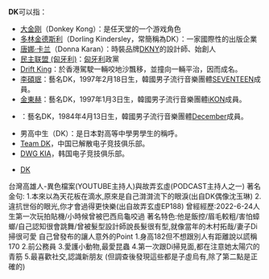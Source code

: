 '''DK'''可以指：
*[[大金刚_(角色)|大金刚]]（Donkey Kong）：是任天堂的一个游戏角色
*[[多林金德斯利|多林金德斯利]]（Dorling Kindersley，常簡稱為DK）：一家國際性的出版企業
*[[唐娜·卡兰|唐娜·卡兰]]（Donna Karan）：時裝品牌[[DKNY|DKNY]]的設計師、始創人
*[[民主联盟_(匈牙利)|民主联盟 (匈牙利)]]：[[匈牙利|匈牙利]]政黨
*[[Drift_King|Drift King]]：於香港駕駛一輛咬地沙飄移，並撞向一輛平治，因而成名。
*[[李碩珉|李碩珉]]：藝名DK，1997年2月18日生，韓國男子流行音樂團體[[SEVENTEEN|SEVENTEEN]]成員。
*[[金東赫|金東赫]]：藝名DK，1997年1月3日生，韓國男子流行音樂團體[[iKON|iKON]]成員。
*{{link-ko|DK (韓國歌手)|DK (가수)}}：藝名DK，1984年4月13日生，韓國男子流行音樂團體[[December|December]]成員。
*男高中生（DK）：是日本對高等中學男學生的稱呼。
*[[Team_DK|Team DK]]，中国已解散电子竞技俱乐部。
*[[DWG_KIA|DWG KIA]]，韩国电子竞技俱乐部。
{{disambig|cat=二字拉丁字母縮寫消歧義}}
*[[DK|DK]]
台灣高雄人-異色檔案(YOUTUBE主持人)與故弄玄虛(PODCAST主持人之一)
著名金句:
1.本來以為天花板在滴水,原來是自己潸潸流下的眼淚(出自DK偶像沈玉琳)
2.違抗世俗的眼光,你才會過得更快樂(出自故弄玄虛EP188)
曾經經歷:2022-6-24人生第一次玩拍貼機/小時候曾被巴西烏龜咬過
著名特色:他是飯控/眉毛較粗/害怕蟑螂/自己認知很會跳舞/曾被髮型設計師說長髮很有型,就像當年的木村拓哉/妻子Di掃很可愛
自己曾發布的讓人意外的Point
1.身高182但不想跟別人有距離說以謊稱170
2.前公務員
3.愛護小動物,最愛昆蟲
4.第一次跟Di掃見面,都在注意她太陽穴的青筋
5.最喜歡社交,認識新朋友
(但調查後發現這些都是子虛烏有,除了第二點是正確的)